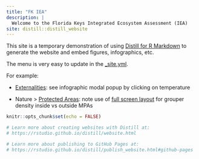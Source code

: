 ```yaml
---
title: "FK IEA"
description: |
  Welcome to the Florida Keys Integrated Ecosystem Assessment (IEA)
site: distill::distill_website
---
```


This site is a temporary demonstration of using [Distill for R Markdown](https://rstudio.github.io/distill/) to generate the website and embed figures, infographics, etc.

The menu is very easy to update in the [_site.yml]( https://github.com/marinebon/fk-iea_tmp/blob/master/_site.yml).

For example:

- [Externalities](./externalities.html): see infographic modal popup by clicking on temperature

- Nature > [Protected Areas](na_mpa.html): note use of [full screen layout](https://rstudio.github.io/distill/figures.html#full-screen-layout) for grouper density inside vs outside MPAs

```r
knitr::opts_chunk$set(echo = FALSE)

# Learn more about creating websites with Distill at:
# https://rstudio.github.io/distill/website.html

# Learn more about publishing to GitHub Pages at:
# https://rstudio.github.io/distill/publish_website.html#github-pages

```


